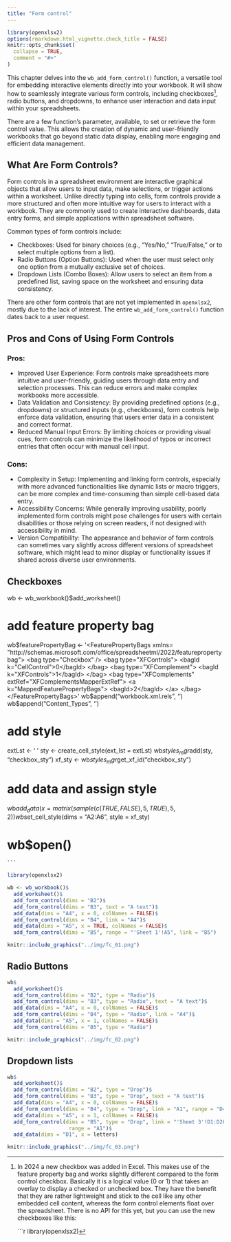 ```yaml
---
title: "Form control"
---
```


```r
library(openxlsx2)
options(rmarkdown.html_vignette.check_title = FALSE)
knitr::opts_chunk$set(
  collapse = TRUE,
  comment = "#>"
)
```

This chapter delves into the `wb_add_form_control()` function, a versatile tool for embedding interactive elements directly into your workbook. It will show how to seamlessly integrate various form controls, including checkboxes[^openxlsx2_form_control-1], radio buttons, and dropdowns, to enhance user interaction and data input within your spreadsheets.

There are a few function's parameter, available, to set or retrieve the form control value. This allows the creation of dynamic and user-friendly workbooks that go beyond static data display, enabling more engaging and efficient data management.

## What Are Form Controls?

Form controls in a spreadsheet environment are interactive graphical objects that allow users to input data, make selections, or trigger actions within a worksheet. Unlike directly typing into cells, form controls provide a more structured and often more intuitive way for users to interact with a workbook. They are commonly used to create interactive dashboards, data entry forms, and simple applications within spreadsheet software.

Common types of form controls include:

-   Checkboxes: Used for binary choices (e.g., "Yes/No," "True/False," or to select multiple options from a list).
-   Radio Buttons (Option Buttons): Used when the user must select only one option from a mutually exclusive set of choices.
-   Dropdown Lists (Combo Boxes): Allow users to select an item from a predefined list, saving space on the worksheet and ensuring data consistency.

There are other form controls that are not yet implemented in `openxlsx2`, mostly due to the lack of interest. The entire `wb_add_form_control()` function dates back to a user request.

## Pros and Cons of Using Form Controls

### Pros:

-   Improved User Experience: Form controls make spreadsheets more intuitive and user-friendly, guiding users through data entry and selection processes. This can reduce errors and make complex workbooks more accessible.
-   Data Validation and Consistency: By providing predefined options (e.g., dropdowns) or structured inputs (e.g., checkboxes), form controls help enforce data validation, ensuring that users enter data in a consistent and correct format.
-   Reduced Manual Input Errors: By limiting choices or providing visual cues, form controls can minimize the likelihood of typos or incorrect entries that often occur with manual cell input.

### Cons:

-   Complexity in Setup: Implementing and linking form controls, especially with more advanced functionalities like dynamic lists or macro triggers, can be more complex and time-consuming than simple cell-based data entry.
-   Accessibility Concerns: While generally improving usability, poorly implemented form controls might pose challenges for users with certain disabilities or those relying on screen readers, if not designed with accessibility in mind.
-   Version Compatibility: The appearance and behavior of form controls can sometimes vary slightly across different versions of spreadsheet software, which might lead to minor display or functionality issues if shared across diverse user environments.

## Checkboxes

[^openxlsx2_form_control-1]: In 2024 a new checkbox was added in Excel. This makes use of the feature property bag and works slightly different compared to the form control checkbox. Basically it is a logical value (0 or 1) that takes an overlay to display a checked or unchecked box. They have the benefit that they are rather lightweight and stick to the cell like any other embedded cell content, whereas the form control elements float over the spreadsheet. There is no API for this yet, but you can use the new checkboxes like this:

    ```r
library(openxlsx2)

wb <- wb_workbook()$add_worksheet()

# add feature property bag
wb$featurePropertyBag <- '<FeaturePropertyBags xmlns=
"http://schemas.microsoft.com/office/spreadsheetml/2022/featurepropertybag">
 <bag type="Checkbox" />
 <bag type="XFControls">
  <bagId k="CellControl">0</bagId>
 </bag>
 <bag type="XFComplement">
  <bagId k="XFControls">1</bagId>
 </bag>
 <bag type="XFComplements" extRef="XFComplementsMapperExtRef">
  <a k="MappedFeaturePropertyBags">
   <bagId>2</bagId>
  </a>
 </bag>
</FeaturePropertyBags>'
wb$append("workbook.xml.rels",
  '<Relationship Id="rId5" Type=
  "http://schemas.microsoft.com/office/2022/11/relationships/FeaturePropertyBag"
  Target="featurePropertyBag/featurePropertyBag.xml"/>')
wb$append("Content_Types",
          '<Override PartName="/xl/featurePropertyBag/featurePropertyBag.xml"
          ContentType="application/vnd.ms-excel.featurepropertybag+xml"/>')

# add style
extLst <- '<extLst>
 <ext xmlns:xfpb=
 "http://schemas.microsoft.com/office/spreadsheetml/2022/featurepropertybag"
 uri="{C7286773-470A-42A8-94C5-96B5CB345126}">
  <xfpb:xfComplement i="0" />
 </ext>
</extLst>'
sty <- create_cell_style(ext_lst = extLst)
wb$styles_mgr$add(sty, "checkbox_sty")
xf_sty <- wb$styles_mgr$get_xf_id("checkbox_sty")

# add data and assign style
wb$add_data(x = matrix(sample(c(TRUE, FALSE), 5, TRUE), 5, 2))
wb$set_cell_style(dims = "A2:A6", style = xf_sty)

# wb$open()
    ```

```r
library(openxlsx2)

wb <- wb_workbook()$
  add_worksheet()$
  add_form_control(dims = "B2")$
  add_form_control(dims = "B3", text = "A text")$
  add_data(dims = "A4", x = 0, colNames = FALSE)$
  add_form_control(dims = "B4", link = "A4")$
  add_data(dims = "A5", x = TRUE, colNames = FALSE)$
  add_form_control(dims = "B5", range = "'Sheet 1'!A5", link = "B5")
```

```r
knitr::include_graphics("../img/fc_01.png")
```

## Radio Buttons

```r
wb$
  add_worksheet()$
  add_form_control(dims = "B2", type = "Radio")$
  add_form_control(dims = "B3", type = "Radio", text = "A text")$
  add_data(dims = "A4", x = 0, colNames = FALSE)$
  add_form_control(dims = "B4", type = "Radio", link = "A4")$
  add_data(dims = "A5", x = 1, colNames = FALSE)$
  add_form_control(dims = "B5", type = "Radio")
```

```r
knitr::include_graphics("../img/fc_02.png")
```

## Dropdown lists

```r
wb$
  add_worksheet()$
  add_form_control(dims = "B2", type = "Drop")$
  add_form_control(dims = "B3", type = "Drop", text = "A text")$
  add_data(dims = "A4", x = 0, colNames = FALSE)$
  add_form_control(dims = "B4", type = "Drop", link = "A1", range = "D4:D15")$
  add_data(dims = "A5", x = 1, colNames = FALSE)$
  add_form_control(dims = "B5", type = "Drop", link = "'Sheet 3'!D1:D26",
                    range = "A1")$
  add_data(dims = "D1", x = letters)
```

```r
knitr::include_graphics("../img/fc_03.png")
```
